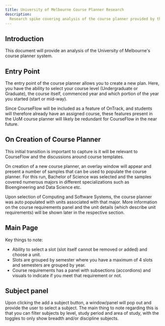 ```yaml
---
title: University of Melbourne Course Planner Research
description:
  Research spike covering analysis of the course planner provided by the University of Melbourne.
---
```


## Introduction

This document will provide an analysis of the University of Melbourne's course planner system.

## Entry Point

The entry point of the course planner allows you to create a new plan. Here, you have the ability to
select your course level (Undergraduate or Graduate), the course itself, commenced year and which
portion of the year you started (start or mid-way).

Since CourseFlow will be included as a feature of OnTrack, and students will therefore already have
an assigned course, these features present in the UoM course planner will likely be redundant for
CourseFlow in the near future.

## On Creation of Course Planner

This initial transition is important to capture is it will be relevant to CourseFlow and the
discussions around course templates.

On creation of a new course planner, an overlay window will appear and present a number of samples
that can be used to populate the course planner. For this run, Bachelor of Science was selected and
the samples covered numerous majors in different specializations such as Bioengineering and Data
Science etc.

Upon selection of Computing and Software Systems, the course planner was auto populated with units
associated with that major. More information on the course requirements panel and the unit details
(which describe unit requirements) will be shown later in the respective section.

## Main Page

Key things to note:

- Ability to select a slot (slot itself cannot be removed or added) and choose a unit.
- Slots are grouped by semester where you have a maximum of 4 slots and semesters are grouped by
  year.
- Course requirements has a panel with subsections (accordions) and visuals to indicate if you meet
  that requirement or not.

## Subject panel

Upon clicking the add a subject button, a window/panel will pop out and provide the user to select a
subject. The main thing to note regarding this is that you can filter subjects by level, study
period and area of study, with the toggles to only show breadth and/or discipline subjects.

